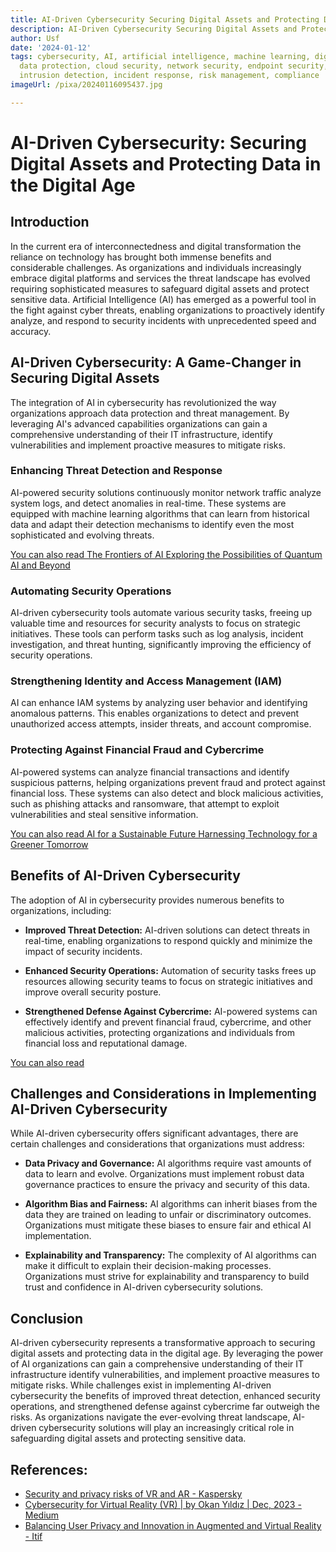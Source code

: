 ```yaml
---
title: AI-Driven Cybersecurity Securing Digital Assets and Protecting Data
description: AI-Driven Cybersecurity Securing Digital Assets and Protecting Data
author: Usf
date: '2024-01-12'
tags: cybersecurity, AI, artificial intelligence, machine learning, digital security,
  data protection, cloud security, network security, endpoint security, threat detection,
  intrusion detection, incident response, risk management, compliance
imageUrl: /pixa/20240116095437.jpg

---
```

# AI-Driven Cybersecurity: Securing  Digital Assets and Protecting Data in the Digital Age

## Introduction

In the current era of interconnectedness and digital transformation the reliance on technology has brought both immense benefits and considerable challenges. As organizations and individuals increasingly embrace digital platforms and services the threat landscape has evolved requiring sophisticated measures to safeguard digital assets and protect sensitive  data. Artificial Intelligence (AI) has emerged as a powerful tool in  the fight against cyber  threats, enabling  organizations to proactively identify  analyze, and respond to security incidents with unprecedented speed and accuracy.

## AI-Driven Cybersecurity:  A Game-Changer in Securing Digital Assets

The integration of AI  in cybersecurity has revolutionized the  way organizations approach data protection and threat management. By leveraging AI's advanced capabilities  organizations can gain a comprehensive understanding of their IT infrastructure, identify vulnerabilities and implement proactive  measures to mitigate risks.

### Enhancing Threat Detection and Response

AI-powered  security solutions continuously monitor network  traffic analyze system logs, and detect anomalies in  real-time. These systems are equipped  with machine learning algorithms that can  learn from historical data and adapt their detection mechanisms to identify even the  most  sophisticated and evolving threats.

[You can also read The Frontiers of AI Exploring the Possibilities of Quantum AI and Beyond](The%20Frontiers%20of%20AI%20Exploring%20the%20Possibilities%20of%20Quantum%20AI%20and%20Beyond)


### Automating  Security  Operations

AI-driven cybersecurity tools  automate various security tasks, freeing up valuable time and resources for  security  analysts to focus on strategic initiatives. These tools can perform tasks such  as log analysis, incident investigation, and threat hunting, significantly improving the efficiency of security operations.

### Strengthening  Identity and Access  Management (IAM)

AI can enhance IAM systems by  analyzing user behavior and identifying anomalous patterns. This  enables organizations to detect and prevent  unauthorized access attempts, insider threats, and account compromise.

### Protecting Against Financial Fraud and Cybercrime

AI-powered systems can analyze financial transactions and identify suspicious  patterns, helping  organizations prevent fraud and protect  against financial loss. These systems can also detect and block malicious activities, such as phishing attacks and ransomware, that attempt to exploit vulnerabilities and steal sensitive information.

[You can also read AI for a Sustainable Future Harnessing Technology for a Greener  Tomorrow](AI%20for%20a%20Sustainable%20Future%20Harnessing%20Technology%20for%20a%20Greener%20Tomorrow)


## Benefits of AI-Driven Cybersecurity

The adoption of AI in cybersecurity provides numerous benefits to organizations, including:

* **Improved Threat Detection:** AI-driven solutions can detect  threats in real-time, enabling organizations to respond quickly and minimize the impact of security incidents.

* **Enhanced Security Operations:** Automation of security tasks  frees up resources allowing security  teams to focus  on strategic initiatives and improve overall security posture.

* **Strengthened Defense Against Cybercrime:** AI-powered systems  can  effectively identify and prevent financial fraud, cybercrime, and other malicious activities, protecting organizations and individuals from financial loss and reputational damage.

[You can also read  ]()


## Challenges  and Considerations in Implementing AI-Driven Cybersecurity

While AI-driven  cybersecurity offers significant advantages, there are certain challenges and considerations  that organizations must address:

* **Data Privacy and Governance:** AI algorithms require vast amounts of data to learn and evolve. Organizations must implement robust data governance  practices  to  ensure the privacy and security of this  data.

* **Algorithm  Bias and Fairness:** AI algorithms can inherit biases from the data they are trained on leading to  unfair or discriminatory outcomes. Organizations must mitigate these biases to ensure fair and ethical AI implementation.

*  **Explainability and Transparency:** The complexity  of AI algorithms can make it difficult to explain their decision-making processes. Organizations must strive for explainability and transparency to build trust  and  confidence in AI-driven cybersecurity solutions.

## Conclusion

AI-driven cybersecurity represents a transformative approach to securing digital assets and protecting data in the digital age. By  leveraging the power of AI organizations can gain a comprehensive  understanding of  their IT  infrastructure identify vulnerabilities, and implement proactive  measures  to mitigate risks. While challenges exist in implementing AI-driven  cybersecurity the benefits of  improved threat detection, enhanced security operations, and strengthened defense against cybercrime far outweigh the risks.  As organizations navigate the ever-evolving threat landscape,  AI-driven cybersecurity solutions will play an increasingly critical role  in safeguarding digital assets and protecting sensitive data.

## References:
- [Security and privacy risks of VR and AR - Kaspersky](https://usa.kaspersky.com/resource-center/threats/security-and-privacy-risks-of-ar-and-vr)
- [Cybersecurity for Virtual Reality (VR) | by Okan Yıldız | Dec, 2023 - Medium](https://medium.com/@okanyildiz1994/cybersecurity-for-virtual-reality-vr-3167733a5a09)
- [Balancing User Privacy and Innovation in Augmented and Virtual Reality - Itif](https://www2.itif.org/2021-ar-vr-user-privacy.pdf)
